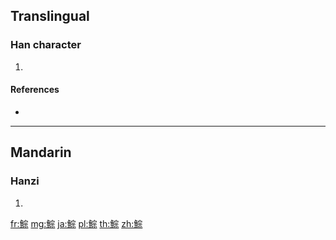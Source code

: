 {{character info/new}}
==Translingual==

===Han character===
{{Han char|rn=195|rad=魚|as=08|sn=19|four=|canj=NFJMF}}

# {{defn|Han|sort=魚08}}

====References====
* {{Han ref|kx=1473.210|dkj=46271|dj=2005.220|hdz=74699.010|uh=9BEE|ud=39918}}

----

==Mandarin==

===Hanzi===
{{cmn-hanzi|pin=[[zōng]] ([[zong1]])|wg=tsung<sup>1</sup>}}

# {{defn|lang=cmn|sort=魚08}}

[[fr:鯮]]
[[mg:鯮]]
[[ja:鯮]]
[[pl:鯮]]
[[th:鯮]]
[[zh:鯮]]